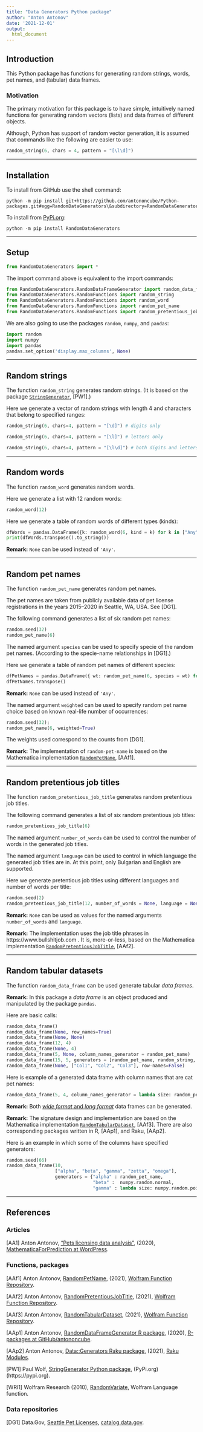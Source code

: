 ```yaml
---
title: "Data Generators Python package"
author: "Anton Antonov"
date: '2021-12-01'
output:
  html_document
---
```


<style type="text/css">
.main-container {
  max-width: 1800px;
  margin-left: auto;
  margin-right: auto;
}
</style>

## Introduction

This Python package has functions for generating random strings, words, pet names, and
(tabular) data frames. 

### Motivation

The primary motivation for this package is to have simple, intuitively named functions
for generating random vectors (lists) and data frames of different objects.

Although, Python has support of random vector generation, it is assumed that commands
like the following are easier to use:

```python
random_string(6, chars = 4, pattern = "[\l\d]")
```

------

## Installation 

To install from GitHub use the shell command:

```shell
python -m pip install git+https://github.com/antononcube/Python-packages.git#egg=RandomDataGenerators\&subdirectory=RandomDataGenerators
```

To install from [PyPi.org](https://pypi.org):

```shell
python -m pip install RandomDataGenerators
```

------

## Setup

```python
from RandomDataGenerators import *
```

The import command above is equivalent to the import commands:

```python
from RandomDataGenerators.RandomDataFrameGenerator import random_data_frame
from RandomDataGenerators.RandomFunctions import random_string
from RandomDataGenerators.RandomFunctions import random_word
from RandomDataGenerators.RandomFunctions import random_pet_name
from RandomDataGenerators.RandomFunctions import random_pretentious_job_title

```
We are also going to use the packages `random`, `numpy`, and `pandas`:

```python
import random
import numpy
import pandas
pandas.set_option('display.max_columns', None)
```

------

## Random strings

The function `random_string` generates random strings. (It is based on the package 
[`StringGenerator`](https://pypi.org/project/StringGenerator/), 
[PW1].)

Here we generate a vector of random strings with length 4 and characters that belong to specified ranges:

```python
random_string(6, chars=4, pattern = "[\d]") # digits only
```


```python
random_string(6, chars=4, pattern = "[\l]") # letters only
```


```python
random_string(6, chars=4, pattern = "[\l\d]") # both digits and letters
```

------

## Random words

The function `random_word` generates random words.

Here we generate a list with 12 random words:

```python
random_word(12)
```

Here we generate a table of random words of different types (kinds):

```python
dfWords = pandas.DataFrame({k: random_word(6, kind = k) for k in ["Any", "Common", "Known", "Stop"]})
print(dfWords.transpose().to_string())
```

**Remark:** `None` can be used instead of `'Any'`.

------

## Random pet names

The function `random_pet_name` generates random pet names.

The pet names are taken from publicly available data of pet license registrations in
the years 2015–2020 in Seattle, WA, USA. See [DG1].

The following command generates a list of six random pet names:

```python
random.seed(32)
random_pet_name(6)
```

The named argument `species` can be used to specify specie of the random pet names. 
(According to the specie-name relationships in [DG1].)

Here we generate a table of random pet names of different species:

```python
dfPetNames = pandas.DataFrame({ wt: random_pet_name(6, species = wt) for wt in ["Any", "Cat", "Dog", "Goat", "Pig"] })
dfPetNames.transpose()
```

**Remark:** `None` can be used instead of `'Any'`.

The named argument `weighted` can be used to specify random pet name choice 
based on known real-life number of occurrences:

```python
random.seed(32);
random_pet_name(6, weighted=True)
```

The weights used correspond to the counts from [DG1].

**Remark:** The implementation of `random-pet-name` is based on the Mathematica implementation
[`RandomPetName`](https://resources.wolframcloud.com/FunctionRepository/resources/RandomPetName),
[AAf1].

------

## Random pretentious job titles

The function `random_pretentious_job_title` generates random pretentious job titles.

The following command generates a list of six random pretentious job titles:

```python
random_pretentious_job_title(6)
```

The named argument `number_of_words` can be used to control the number of words in the generated job titles.

The named argument `language` can be used to control in which language the generated job titles are in.
At this point, only Bulgarian and English are supported.

Here we generate pretentious job titles using different languages and number of words per title:

```python
random.seed(2)
random_pretentious_job_title(12, number_of_words = None, language = None)
```

**Remark:** `None` can be used as values for the named arguments `number_of_words` and `language`.

**Remark:** The implementation uses the job title phrases in https://www.bullshitjob.com . 
It is, more-or-less, based on the Mathematica implementation 
[`RandomPretentiousJobTitle`](https://resources.wolframcloud.com/FunctionRepository/resources/RandomPretentiousJobTitle),
[AAf2].


------

## Random tabular datasets

The function `random_data_frame` can be used generate tabular *data frames*.

**Remark:** In this package a *data frame* is an object produced and manipulated by the package `pandas`.

Here are basic calls:

```python
random_data_frame()
random_data_frame(None, row_names=True)
random_data_frame(None, None)
random_data_frame(12, 4)
random_data_frame(None, 4)
random_data_frame(5, None, column_names_generator = random_pet_name)
random_data_frame(15, 5, generators = [random_pet_name, random_string, random_pretentious_job_title])
random_data_frame(None, ["Col1", "Col2", "Col3"], row-names=False)
```

Here is example of a generated data frame with column names that are cat pet names:

```python
random_data_frame(5, 4, column_names_generator = lambda size: random_pet_name(size, species = 'Cat'), row_names=True)
```

**Remark:** Both
[*wide format* and *long format*](https://en.wikipedia.org/wiki/Wide_and_narrow_data) 
data frames can be generated.

**Remark:** The signature design and implementation are based on the Mathematica implementation
[`RandomTabularDataset`](https://resources.wolframcloud.com/FunctionRepository/resources/RandomTabularDataset),
[AAf3]. There are also corresponding packages written in R, [AAp1], and Raku, [AAp2].


Here is an example in which some of the columns have specified generators:

```python
random.seed(66)
random_data_frame(10, 
                  ["alpha", "beta", "gamma", "zetta", "omega"], 
                  generators = {"alpha" : random_pet_name, 
                                "beta" :  numpy.random.normal, 
                                "gamma" : lambda size: numpy.random.poisson(lam=5, size=size) } )
```


------

## References

### Articles

[AA1] Anton Antonov,
["Pets licensing data analysis"](https://mathematicaforprediction.wordpress.com/2020/01/20/pets-licensing-data-analysis/), 
(2020), 
[MathematicaForPrediction at WordPress](https://mathematicaforprediction.wordpress.com).

### Functions, packages

[AAf1] Anton Antonov,
[RandomPetName](https://resources.wolframcloud.com/FunctionRepository/resources/RandomPetName),
(2021),
[Wolfram Function Repository](https://resources.wolframcloud.com/FunctionRepository).

[AAf2] Anton Antonov,
[RandomPretentiousJobTitle](https://resources.wolframcloud.com/FunctionRepository/resources/RandomPretentiousJobTitle),
(2021),
[Wolfram Function Repository](https://resources.wolframcloud.com/FunctionRepository).

[AAf3] Anton Antonov,
[RandomTabularDataset](https://resources.wolframcloud.com/FunctionRepository/resources/RandomTabularDataset),
(2021),
[Wolfram Function Repository](https://resources.wolframcloud.com/FunctionRepository).

[AAp1] Anton Antonov,
[RandomDataFrameGenerator R package](https://github.com/antononcube/R-packages/tree/master/RandomDataFrameGenerator),
(2020),
[R-packages at GitHub/antononcube](https://github.com/antononcube/R-packages).

[AAp2] Anton Antonov,
[Data::Generators Raku package](https://modules.raku.org/dist/Data::Generators:cpan:ANTONOV),
(2021),
[Raku Modules](https://modules.raku.org).

[PW1] Paul Wolf,
[StringGenerator Python package](https://pypi.org/project/StringGenerator),
(PyPi.org)(https://pypi.org).

[WRI1] Wolfram Research (2010), 
[RandomVariate](https://reference.wolfram.com/language/ref/RandomVariate.html), 
Wolfram Language function.

### Data repositories

[DG1] Data.Gov,
[Seattle Pet Licenses](https://catalog.data.gov/dataset/seattle-pet-licenses),
[catalog.data.gov](https://catalog.data.gov).
